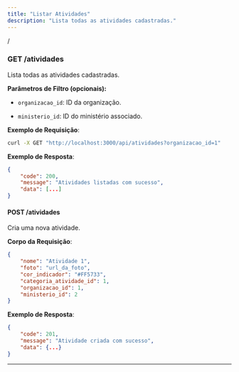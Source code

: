 ```yaml
---
title: "Listar Atividades"
description: "Lista todas as atividades cadastradas."
---
```


/

### **GET /atividades**

Lista todas as atividades cadastradas.

**Parâmetros de Filtro (opcionais):**

* `organizacao_id`: ID da organização.

* `ministerio_id`: ID do ministério associado.

**Exemplo de Requisição**:

```bash
curl -X GET "http://localhost:3000/api/atividades?organizacao_id=1"
```

**Exemplo de Resposta**:

```json
{
    "code": 200,
    "message": "Atividades listadas com sucesso",
    "data": [...]
}
```

#### **POST /atividades**

Cria uma nova atividade.

**Corpo da Requisição**:

```json
{
    "nome": "Atividade 1",
    "foto": "url_da_foto",
    "cor_indicador": "#FF5733",
    "categoria_atividade_id": 1,
    "organizacao_id": 1,
    "ministerio_id": 2
}
```

**Exemplo de Resposta**:

```json
{
    "code": 201,
    "message": "Atividade criada com sucesso",
    "data": {...}
}
```

***